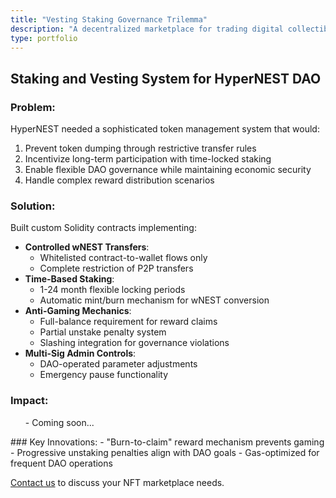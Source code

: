 ```yaml
---
title: "Vesting Staking Governance Trilemma"
description: "A decentralized marketplace for trading digital collectibles"
type: portfolio
---
```



## Staking and Vesting System for HyperNEST DAO

### Problem:
HyperNEST needed a sophisticated token management system that would:
1. Prevent token dumping through restrictive transfer rules
2. Incentivize long-term participation with time-locked staking
3. Enable flexible DAO governance while maintaining economic security
4. Handle complex reward distribution scenarios

### Solution:
Built custom Solidity contracts implementing:
- **Controlled wNEST Transfers**:
  - Whitelisted contract-to-wallet flows only
  - Complete restriction of P2P transfers
- **Time-Based Staking**:
  - 1-24 month flexible locking periods
  - Automatic mint/burn mechanism for wNEST conversion
- **Anti-Gaming Mechanics**:
  - Full-balance requirement for reward claims
  - Partial unstake penalty system
  - Slashing integration for governance violations
- **Multi-Sig Admin Controls**:
  - DAO-operated parameter adjustments
  - Emergency pause functionality

### Impact:
<ul className="impact-list">
- Coming soon...  
</ul>
### Key Innovations:
- "Burn-to-claim" reward mechanism prevents gaming
- Progressive unstaking penalties align with DAO goals
- Gas-optimized for frequent DAO operations


[Contact us](/contact) to discuss your NFT marketplace needs.

